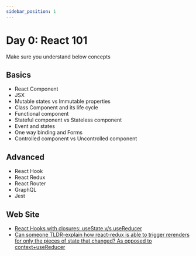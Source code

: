 ```yaml
---
sidebar_position: 1
---
```


# Day 0: React 101

Make sure you understand below concepts

## Basics
- React Component
- JSX
- Mutable states vs Immutable properties
- Class Component and its life cycle
- Functional component
- Stateful component vs Stateless component
- Event and states
- One way binding and Forms
- Controlled component vs Uncontrolled component

## Advanced
- React Hook
- React Redux
- React Router
- GraphQL
- Jest


## Web Site
- [React Hooks with closures: useState v/s useReducer](https://medium.com/nerd-for-tech/react-hooks-with-closures-usestate-v-s-usereducer-9e0c20e81051)
- [Can someone TLDR-explain how react-redux is able to trigger rerenders for only the pieces of state that changed? As opposed to context+useReducer](https://www.reddit.com/r/reactjs/comments/skx6lv/can_someone_tldrexplain_how_reactredux_is_able_to/)